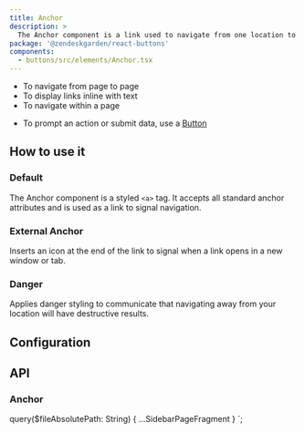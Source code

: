 ```yaml
---
title: Anchor
description: >
  The Anchor component is a link used to navigate from one location to another.
package: '@zendeskgarden/react-buttons'
components:
  - buttons/src/elements/Anchor.tsx
---
```


<Usage>
  <Use>
    <ul>
      <li>To navigate from page to page</li>
      <li>To display links inline with text</li>
      <li>To navigate within a page</li>
    </ul>
  </Use>
  <Misuse>
    <ul>
      <li>
        To prompt an action or submit data, use a <a href="/components/button">Button</a>
      </li>
    </ul>
  </Misuse>
</Usage>

## How to use it

### Default

The Anchor component is a styled `<a>` tag. It accepts all standard anchor attributes and is used as
a link to signal navigation.


<CodeExample code={AnchorDefaultCode}>
  <AnchorDefault />
</CodeExample>

### External Anchor

Inserts an icon at the end of the link to signal when a link opens in a new window or tab.


<CodeExample code={AnchorExternalCode}>
  <AnchorExternal />
</CodeExample>

### Danger

Applies danger styling to communicate that navigating away from your location will have destructive
results.


<CodeExample code={AnchorDangerCode}>
  <AnchorDanger />
</CodeExample>

## Configuration

<Configuration reactPackage={props.data.mdx.package} components={props.data.mdx.components} />

## API

### Anchor

<PropSheet components={props.data.mdx.components} componentName="anchor" />


  query($fileAbsolutePath: String) {
    ...SidebarPageFragment
  }
`;
